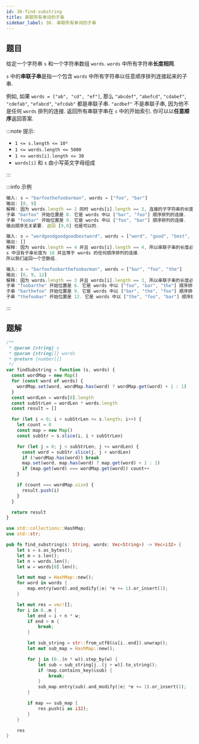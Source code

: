 ```yaml
---
id: 30-find-substring
title: 串联所有单词的子串
sidebar_label: 30. 串联所有单词的子串
---
```


## 题目

给定一个字符串 `s` 和一个字符串数组 `words`. `words` 中所有字符串**长度相同**.

`s` 中的**串联子串**是指一个包含 `words` 中所有字符串以任意顺序排列连接起来的子串.

例如, 如果 `words = ["ab", "cd", "ef"]`, 那么 `"abcdef"`, `"abefcd"`, `"cdabef"`, `"cdefab"`, `"efabcd"`, `"efcdab"` 都是串联子串. `"acdbef"` 不是串联子串, 因为他不是任何 `words` 排列的连接.
返回所有串联字串在 `s` 中的开始索引. 你可以以**任意顺序**返回答案.

:::note 提示:

- `1 <= s.length <= 10⁴`
- `1 <= words.length <= 5000`
- `1 <= words[i].length <= 30`
- `words[i]` 和 `s` 由小写英文字母组成

:::

:::info 示例

```ts
输入: s = "barfoothefoobarman", words = ["foo", "bar"]
输出: [0, 9]
解释: 因为 words.length == 2 同时 words[i].length == 3, 连接的子字符串的长度必须为 6.
子串 "barfoo" 开始位置是 0. 它是 words 中以 ["bar", "foo"] 顺序排列的连接.
子串 "foobar" 开始位置是 9. 它是 words 中以 ["foo", "bar"] 顺序排列的连接.
输出顺序无关紧要. 返回 [9,0] 也是可以的.
```

```ts
输入: s = "wordgoodgoodgoodbestword", words = ["word", "good", "best", "word"]
输出: []
解释: 因为 words.length == 4 并且 words[i].length == 4, 所以串联子串的长度必须为 16.
s 中没有子串长度为 16 并且等于 words 的任何顺序排列的连接.
所以我们返回一个空数组.
```

```ts
输入: s = "barfoofoobarthefoobarman", words = ["bar", "foo", "the"]
输出: [6, 9, 12]
解释: 因为 words.length == 3 并且 words[i].length == 3, 所以串联子串的长度必须为 9.
子串 "foobarthe" 开始位置是 6. 它是 words 中以 ["foo", "bar", "the"] 顺序排列的连接.
子串 "barthefoo" 开始位置是 9. 它是 words 中以 ["bar", "the", "foo"] 顺序排列的连接.
子串 "thefoobar" 开始位置是 12. 它是 words 中以 ["the", "foo", "bar"] 顺序排列的连接.
```

:::

## 题解


<Tabs>
  <TabItem value="JavaScript" label="JavaScript" default>

```ts
/**
 * @param {string} s
 * @param {string[]} words
 * @return {number[]}
 */
var findSubstring = function (s, words) {
  const wordMap = new Map()
  for (const word of words) {
    wordMap.set(word, wordMap.has(word) ? wordMap.get(word) + 1 : 1)
  }
  const wordLen = words[0].length
  const subStrLen = wordLen * words.length
  const result = []

  for (let i = 0; i + subStrLen <= s.length; i++) {
    let count = 0
    const map = new Map()
    const subStr = s.slice(i, i + subStrLen)

    for (let j = 0; j < subStrLen; j += wordLen) {
      const word = subStr.slice(j, j + wordLen)
      if (!wordMap.has(word)) break
      map.set(word, map.has(word) ? map.get(word) + 1 : 1)
      if (map.get(word) === wordMap.get(word)) count++
    }

    if (count === wordMap.size) {
      result.push(i)
    }
  }

  return result
}
```

</TabItem>
<TabItem value="Rust" label="Rust">

```rust
use std::collections::HashMap;
use std::str;

pub fn find_substring(s: String, words: Vec<String>) -> Vec<i32> {
    let s = s.as_bytes();
    let m = s.len();
    let n = words.len();
    let w = words[0].len();

    let mut map = HashMap::new();
    for word in words {
        map.entry(word).and_modify(|e| *e += 1).or_insert(1);
    }

    let mut res = vec![];
    for i in 0..m {
        let end = i + n * w;
        if end > m {
            break;
        }

        let sub_string = str::from_utf8(&s[i..end]).unwrap();
        let mut sub_map = HashMap::new();

        for j in (0..(n * w)).step_by(w) {
            let sub = sub_string[j..(j + w)].to_string();
            if !map.contains_key(&sub) {
                break;
            }
            sub_map.entry(sub).and_modify(|e| *e += 1).or_insert(1);
        }

        if map == sub_map {
            res.push(i as i32);
        }
    }

    res
}
```

</TabItem>
</Tabs>
